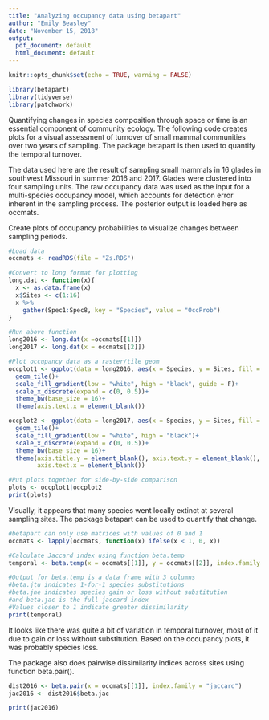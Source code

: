 ```yaml
---
title: "Analyzing occupancy data using betapart"
author: "Emily Beasley"
date: "November 15, 2018"
output:
  pdf_document: default
  html_document: default
---
```


```r
knitr::opts_chunk$set(echo = TRUE, warning = FALSE)

library(betapart)
library(tidyverse)
library(patchwork)
```

Quantifying changes in species composition through space or time is an essential component of community ecology. The following code creates plots for a visual assessment of turnover of small mammal communities over two years of sampling. The package betapart is then used to quantify the temporal turnover. 

The data used here are the result of sampling small mammals in 16 glades in southwest Missouri in summer 2016 and 2017. Glades were clustered into four sampling units. The raw occupancy data was used as the input for a multi-species occupancy model, which accounts for detection error inherent in the sampling process. The posterior output is loaded here as occmats.

Create plots of occupancy probabilities to visualize changes between sampling periods.
```r
#Load data
occmats <- readRDS(file = "Zs.RDS")

#Convert to long format for plotting
long.dat <- function(x){
  x <- as.data.frame(x)
  x$Sites <- c(1:16)
  x %>%
    gather(Spec1:Spec8, key = "Species", value = "OccProb")
}

#Run above function
long2016 <- long.dat(x =occmats[[1]])
long2017 <- long.dat(x = occmats[[2]])

#Plot occupancy data as a raster/tile geom
occplot1 <- ggplot(data = long2016, aes(x = Species, y = Sites, fill = OccProb))+
  geom_tile()+
  scale_fill_gradient(low = "white", high = "black", guide = F)+
  scale_x_discrete(expand = c(0, 0.5))+
  theme_bw(base_size = 16)+
  theme(axis.text.x = element_blank())

occplot2 <- ggplot(data = long2017, aes(x = Species, y = Sites, fill = OccProb))+
  geom_tile()+
  scale_fill_gradient(low = "white", high = "black")+
  scale_x_discrete(expand = c(0, 0.5))+
  theme_bw(base_size = 16)+
  theme(axis.title.y = element_blank(), axis.text.y = element_blank(),
        axis.text.x = element_blank())

#Put plots together for side-by-side comparison
plots <- occplot1|occplot2
print(plots)
```

Visually, it appears that many species went locally extinct at several sampling sites. The package betapart can be used to quantify that change.
```r

#betapart can only use matrices with values of 0 and 1
occmats <- lapply(occmats, function(x) ifelse(x < 1, 0, x))

#Calculate Jaccard index using function beta.temp
temporal <- beta.temp(x = occmats[[1]], y = occmats[[2]], index.family = "jaccard")

#Output for beta.temp is a data frame with 3 columns
#beta.jtu indicates 1-for-1 species substitutions
#beta.jne indicates species gain or loss without substitution
#and beta.jac is the full jaccard index
#Values closer to 1 indicate greater dissimilarity
print(temporal)
```

It looks like there was quite a bit of variation in temporal turnover, most of it due to gain or loss without substitution. Based on the occupancy plots, it was probably species loss. 

The package also does pairwise dissimilarity indices across sites using function beta.pair().
```r

dist2016 <- beta.pair(x = occmats[[1]], index.family = "jaccard")
jac2016 <- dist2016$beta.jac

print(jac2016)
```